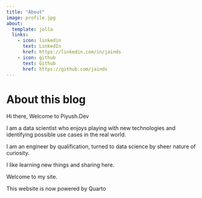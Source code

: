 ```yaml
---
title: "About"
image: profile.jpg
about:
  template: jolla
  links:
    - icon: linkedin
      text: LinkedIn
      href: https://linkedin.com/in/jainds
    - icon: github
      text: Github
      href: https://github.com/jainds
---
```


# About this blog

Hi there, Welcome to Piyush.Dev

I am a data scientist who enjoys playing with new technologies and identifying possible use cases in the real world.

I am an engineer by qualification, turned to data science by sheer nature of curiosity.

I like learning new things and sharing here.

Welcome to my site.

This website is now powered by Quarto